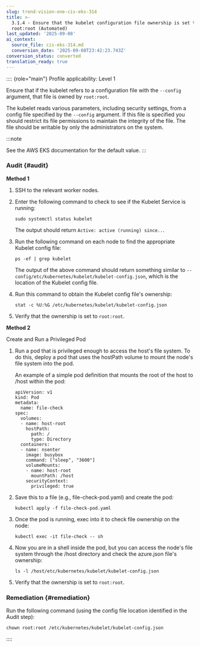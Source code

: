 ```yaml
---
slug: trend-vision-one-cis-eks-314
title: >-
  3.1.4 - Ensure that the kubelet configuration file ownership is set to
  root:root (Automated)
last_updated: '2025-09-08'
ai_context:
  source_file: cis-eks-314.md
  conversion_date: '2025-09-08T23:42:23.743Z'
conversion_status: converted
translation_ready: true
---
```


:::: {role="main"}
Profile applicability: Level 1

Ensure that if the kubelet refers to a configuration file with the `--config` argument, that file is owned by `root:root`.

The kubelet reads various parameters, including security settings, from a config file specified by the `--config` argument. If this file is specified you should restrict its file permissions to maintain the integrity of the file. The file should be writable by only the administrators on the system.

:::note

See the AWS EKS documentation for the default value.
:::

### Audit {#audit}

**Method 1**

1.  SSH to the relevant worker nodes.

2.  Enter the following command to check to see if the Kubelet Service is running:

    ``` codeblock
    sudo systemctl status kubelet
    ```

    The output should return `Active: active (running) since..`.

3.  Run the following command on each node to find the appropriate Kubelet config file:

    ``` codeblock
    ps -ef | grep kubelet
    ```

    The output of the above command should return something similar to `--config/etc/kubernetes/kubelet/kubelet-config.json`, which is the location of the Kubelet config file.

4.  Run this command to obtain the Kubelet config file's ownership:

    ``` codeblock
    stat -c %U:%G /etc/kubernetes/kubelet/kubelet-config.json
    ```

5.  Verify that the ownership is set to `root:root`.

**Method 2**

Create and Run a Privileged Pod

1.  Run a pod that is privileged enough to access the host's file system. To do this, deploy a pod that uses the hostPath volume to mount the node's file system into the pod.

    An example of a simple pod definition that mounts the root of the host to /host within the pod:

    ``` codeblock
    apiVersion: v1
    kind: Pod
    metadata:
      name: file-check
    spec:
      volumes:
      - name: host-root
        hostPath:
          path: /
          type: Directory
      containers:
      - name: nsenter
        image: busybox
        command: ["sleep", "3600"]
        volumeMounts:
        - name: host-root
          mountPath: /host
        securityContext:
          privileged: true
    ```

2.  Save this to a file (e.g., file-check-pod.yaml) and create the pod:

    ``` codeblock
    kubectl apply -f file-check-pod.yaml
    ```

3.  Once the pod is running, exec into it to check file ownership on the node:

    ``` codeblock
    kubectl exec -it file-check -- sh
    ```

4.  Now you are in a shell inside the pod, but you can access the node's file system through the /host directory and check the azure.json file's ownership:

    ``` codeblock
    ls -l /host/etc/kubernetes/kubelet/kubelet-config.json
    ```

5.  Verify that the ownership is set to `root:root`.

### Remediation {#remediation}

Run the following command (using the config file location identified in the Audit step):

``` codeblock
chown root:root /etc/kubernetes/kubelet/kubelet-config.json
```
::::
